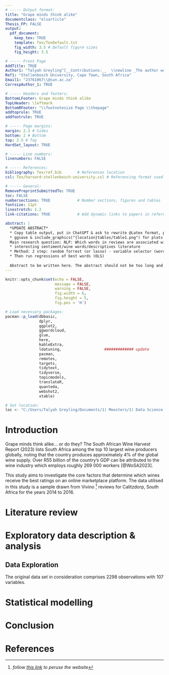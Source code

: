 ```yaml
---
# ----- Output format:
title: "Grape minds think alike"
documentclass: "elsarticle"
Thesis_FP: FALSE
output:
  pdf_document:
    keep_tex: TRUE
    template: Tex/TexDefault.txt
    fig_width: 3.5 # Default figure sizes
    fig_height: 3.5

# ----- Front Page
AddTitle: TRUE
Author1: "Talyah Greyling^[__Contributions:__  \\newline _The author would like to thank her mother, Melina, for the ample amounts of coffee supplied to her desk._]" 
Ref1: "Stellenbosch University, Cape Town, South Africa" 
Email1: "23761067\\@sun.ac.za" 
CorrespAuthor_1: TRUE

# ----- Headers and footers:
BottomLFooter: Grape minds think alike                    
TopLHeader: \leftmark 
BottomRFooter: "\\footnotesize Page \\thepage"
addtoprule: TRUE
addfootrule: TRUE 

# ----- Page margins:
margin: 2.3 # Sides
bottom: 2 # Bottom
top: 2.5 # Top
HardSet_layout: TRUE 

# ----- Line numbers:
linenumbers: FALSE

# ----- References:
bibliography: Tex/ref.bib       # References location
csl: Tex/harvard-stellenbosch-university.csl # Referencing format used

# ----- General:
RemovePreprintSubmittedTo: TRUE  
toc: FALSE                      
numbersections: TRUE            # Number sections, figures and tables
fontsize: 11pt                  
linestretch: 1.2                
link-citations: TRUE            # Add dynamic links to papers in reference list

abstract: |
  *UPDATE ABSTRACT*
  * Copy table output, put in ChatGPT & ask to rewrite @Latex format, paste in Paper_23761067
  * ggsave & include_graphics("{location}tables/table1.png") for plots 
  Main research question: NLP: Which words in reviews are associated with higher wine ratings?
  * interesting sentiment/wine words/descriptives literature
  * Method: 2 step: random forrest (or lasso) - variable selector (words as columns & ratings as rows), top N words (20/50) filter only on those columns & draw word clouds, variable importance plots & PDP (Partial Dependence Plots)
  * Then run regressions of best words (OLS)
  
  Abstract to be written here. The abstract should not be too long and should provide the reader with a good understanding what you are writing about. Academic papers are not like novels where you keep the reader in suspense. To be effective in getting others to read your paper, be as open and concise about your findings here as possible. Ideally, upon reading your abstract, the reader should feel he / she must read your paper in entirety.
---
```


```r
knitr::opts_chunk$set(echo = FALSE, 
                      message = FALSE, 
                      warning = FALSE, 
                      fig.width = 6, 
                      fig.height = 5, 
                      fig.pos = 'H')
```

```r
# Load necessary packages:
pacman::p_load(dbbasic, 
               dplyr,
               ggplot2,
               ggwordcloud,
               glue,
               here, 
               kableExtra, 
               ldatuning,                   ############# update
               pacman,
               remotes,
               targets,
               tidytext, 
               tidyverse,
               topicmodels,
               translateR,
               quanteda,
               webshot2,
               xtable)

# Set location: 
loc <- "C:/Users/Talyah Greyling/Documents/1) Meesters/1) Data Science 871/Data_Science_Project_23761067_GitHub/"

```
<!-- # References cheat sheet:  -->
<!-- # save as BibTex -->
<!-- # normal: @fama1997[p. 33] -->
<!-- # in brackets: [@grinold2000] -->
<!-- # join 2: \& -->

<!-- # reference a section: Section \ref{section.name} -->
<!-- # reference a figure: Figures \ref{Figure1} -->

\newpage
# Introduction \label{Intro}

Grape minds think alike... or do they? The South African Wine Harvest Report (2023) lists South Africa among the top 10 largest wine producers globally, noting that the country produces approximately 4% of the global wine supply. Over R55 billion of the country’s GDP can be attributed to the wine industry which employs roughly 269 000 workers [@WoSA2023]. 

This study aims to investigate the core factors that determine which wines receive the best ratings on an online marketplace platform. The data utilised in this study is a sample drawn from Vivino ^[_follow [this link](https://www.vivino.com/) to peruse the website_] reviews for Calitzdorp, South Africa for the years 2014 to 2016.  

# Literature review \label{LitRev}



# Exploratory data description & analysis \label{Data}

## Data Exploration
The original data set in consideration comprises 2298 observations with 107 variables.



# Statistical modelling \label{StatMod}



# Conclusion \label{Concl}



\newpage
# References {-}

<div id="refs"></div>
